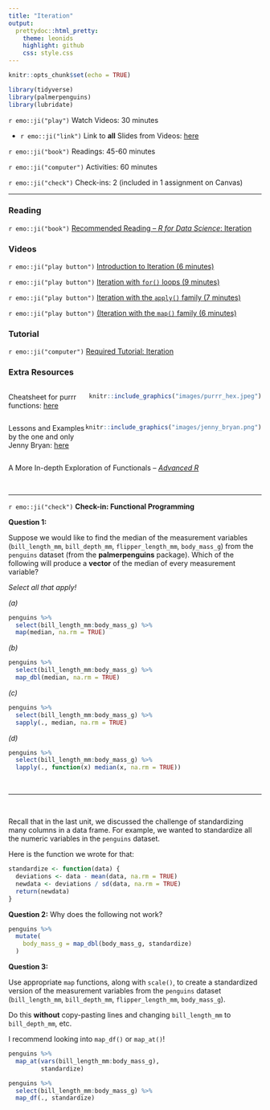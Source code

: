 ```yaml
---
title: "Iteration"
output:
  prettydoc::html_pretty:
    theme: leonids 
    highlight: github
    css: style.css
---
```


```r
knitr::opts_chunk$set(echo = TRUE)
```

```r
library(tidyverse)
library(palmerpenguins)
library(lubridate)
```

`r emo::ji("play")` Watch Videos: 30 minutes
  
  * `r emo::ji("link")` Link to **all** Slides from Videos: [here](https://app.box.com/s/ae5f0yollihcggzr6bghkwabkdz2y7g9)

`r emo::ji("book")` Readings: 45-60 minutes   

`r emo::ji("computer")` Activities: 60 minutes  
  
`r emo::ji("check")` Check-ins: 2 (included in 1 assignment on Canvas)

---

### Reading

`r emo::ji("book")` [Recommended Reading -- *R for Data Science*: Iteration](https://r4ds.had.co.nz/iteration.html)

### Videos

`r emo::ji("play button")` [Introduction to Iteration (6 minutes)](http://somup.com/crhbeDF9eR)

`r emo::ji("play button")` [Iteration with `for()` loops (9 minutes)](http://somup.com/crhbbHFR3u)

`r emo::ji("play button")` [Iteration with the `apply()` family (7 minutes)](https://www.youtube.com/watch?v=NadUAnlrh-M)
 
`r emo::ji("play button")` [(Iteration with the `map()` family (6 minutes)](https://www.youtube.com/watch?v=FPD3a6IHO6w)

### Tutorial

`r emo::ji("computer")` [Required Tutorial: Iteration](https://rstudio.cloud/learn/primers/5)


### Extra Resources

:::: {style="display: flex;"}

::: {}
Cheatsheet for purrr functions:  [here](https://github.com/rstudio/cheatsheets/blob/master/purrr.pdf)
:::

::: {}
```r
knitr::include_graphics("images/purrr_hex.jpeg")
```
:::

::::

:::: {style="display: flex;"}

::: {}
Lessons and Examples by the one and only Jenny Bryan: [here](https://jennybc.github.io/purrr-tutorial/index.html)
:::

::: {}
```r
knitr::include_graphics("images/jenny_bryan.png")
```
:::

::::


A More In-depth Exploration of Functionals -- [*Advanced R*](https://adv-r.hadley.nz/functionals.html)

</br>

***

`r emo::ji("check")` **Check-in: Functional Programming**

**Question 1:**

Suppose we would like to find the median of the measurement variables 
(`bill_length_mm`, `bill_depth_mm`, `flipper_length_mm`, `body_mass_g`) from the
`penguins` dataset (from the **palmerpenguins** package). Which of the following
will produce a **vector** of the median of every measurement variable?

*Select all that apply!*

_(a)_
```r
penguins %>% 
  select(bill_length_mm:body_mass_g) %>% 
  map(median, na.rm = TRUE)
```

<!-- Returns a list! -->

_(b)_
```r
penguins %>% 
  select(bill_length_mm:body_mass_g) %>% 
  map_dbl(median, na.rm = TRUE)
```

<!-- Correct! -->

_(c)_
```r
penguins %>% 
  select(bill_length_mm:body_mass_g) %>% 
  sapply(., median, na.rm = TRUE)
```

<!-- Correct! -->

_(d)_
```r
penguins %>% 
  select(bill_length_mm:body_mass_g) %>% 
  lapply(., function(x) median(x, na.rm = TRUE))
```

<!-- Returns a list! -->

</br>

***

</br>

Recall that in the last unit, we discussed the challenge of standardizing many
columns in a data frame.  For example, we wanted to standardize all the numeric 
variables in the `penguins` dataset.

Here is the function we wrote for that:

```r
standardize <- function(data) {
  deviations <- data - mean(data, na.rm = TRUE)
  newdata <- deviations / sd(data, na.rm = TRUE)
  return(newdata)
}
```

**Question 2:** Why does the following not work?

```r
penguins %>%
  mutate(
    body_mass_g = map_dbl(body_mass_g, standardize)
  )
```

<!-- The `map_dbl()` function expects a single output from a list or atomic vector. -->
<!-- If you use `safely(standardize)` you should get the following error:  -->

<!-- ``` -->
<!-- Error: Result 1 must be a single double, not a list of length 2 -->
<!-- ``` -->

<!-- This means that `map_dbl()` expects that the result should have length 1!  -->


**Question 3:** 

Use appropriate `map` functions, along with `scale()`, to create
a standardized version of the measurement variables from the `penguins` dataset
(`bill_length_mm`, `bill_depth_mm`, `flipper_length_mm`, `body_mass_g`).

Do this **without** copy-pasting lines and changing `bill_length_mm` to
`bill_depth_mm`, etc.

I recommend looking into `map_df()` or `map_at()`! 

```r

penguins %>%
  map_at(vars(bill_length_mm:body_mass_g), 
         standardize)

penguins %>% 
  select(bill_length_mm:body_mass_g) %>% 
  map_df(., standardize)

```

